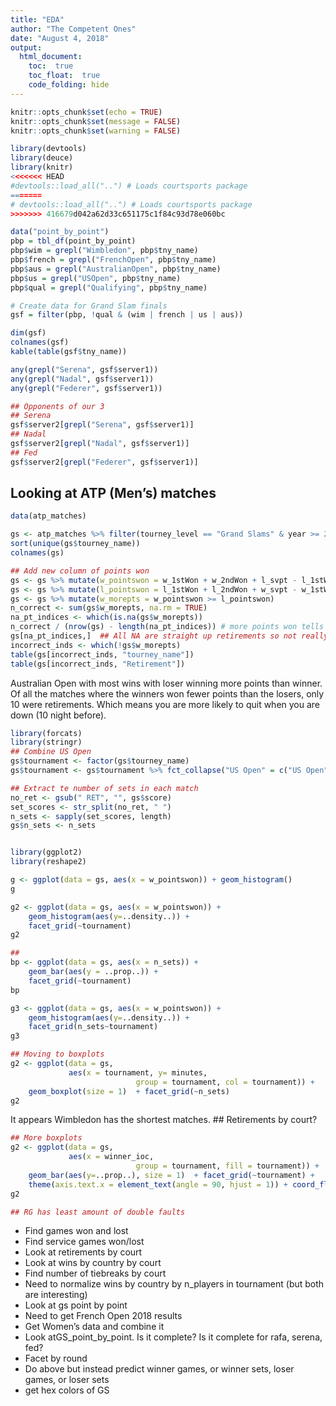 ```yaml
---
title: "EDA"
author: "The Competent Ones"
date: "August 4, 2018"
output: 
  html_document:
    toc:  true
    toc_float:  true
    code_folding: hide
---
```

	

```r
knitr::opts_chunk$set(echo = TRUE)
knitr::opts_chunk$set(message = FALSE)
knitr::opts_chunk$set(warning = FALSE)

```
	
```r
library(devtools)
library(deuce)
library(knitr)
<<<<<<< HEAD
#devtools::load_all("..") # Loads courtsports package
=======
# devtools::load_all("..") # Loads courtsports package
>>>>>>> 416679d042a62d33c651175c1f84c93d78e060bc
```
	

	
```r
data("point_by_point")
pbp = tbl_df(point_by_point)
pbp$wim = grepl("Wimbledon", pbp$tny_name)
pbp$french = grepl("FrenchOpen", pbp$tny_name)
pbp$aus = grepl("AustralianOpen", pbp$tny_name)
pbp$us = grepl("USOpen", pbp$tny_name)
pbp$qual = grepl("Qualifying", pbp$tny_name)

# Create data for Grand Slam finals
gsf = filter(pbp, !qual & (wim | french | us | aus))
```

```r
dim(gsf)
colnames(gsf)
kable(table(gsf$tny_name))

any(grepl("Serena", gsf$server1))
any(grepl("Nadal", gsf$server1))
any(grepl("Federer", gsf$server1))

## Opponents of our 3
## Serena
gsf$server2[grepl("Serena", gsf$server1)]
## Nadal
gsf$server2[grepl("Nadal", gsf$server1)]
## Fed
gsf$server2[grepl("Federer", gsf$server1)]
```

## Looking at ATP (Men's) matches

```r
data(atp_matches)

gs <- atp_matches %>% filter(tourney_level == "Grand Slams" & year >= 2013)
sort(unique(gs$tourney_name))
colnames(gs)

## Add new column of points won
gs <- gs %>% mutate(w_pointswon = w_1stWon + w_2ndWon + l_svpt - l_1stWon - l_2ndWon)
gs <- gs %>% mutate(l_pointswon = l_1stWon + l_2ndWon + w_svpt - w_1stWon - w_2ndWon)
gs <- gs %>% mutate(w_morepts = w_pointswon >= l_pointswon)
n_correct <- sum(gs$w_morepts, na.rm = TRUE)
na_pt_indices <- which(is.na(gs$w_morepts))
n_correct / (nrow(gs) - length(na_pt_indices)) # more points won tells us who won >95% of the time
gs[na_pt_indices,]  ## All NA are straight up retirements so not really NA
incorrect_inds <- which(!gs$w_morepts)
table(gs[incorrect_inds, "tourney_name"])
table(gs[incorrect_inds, "Retirement"])

```
	
Australian Open with most wins with loser winning more points than winner.	Of all the matches where the winners won fewer points than the losers, only 10 were retirements.  Which means you are more likely to quit when you are down (10 night before).

```r
library(forcats)
library(stringr)
## Combine US Open
gs$tournament <- factor(gs$tourney_name)
gs$tournament <- gs$tournament %>% fct_collapse("US Open" = c("US Open", "Us Open"))

## Extract te number of sets in each match
no_ret <- gsub(" RET", "", gs$score)
set_scores <- str_split(no_ret, " ")
n_sets <- sapply(set_scores, length)
gs$n_sets <- n_sets



```
```r
library(ggplot2)
library(reshape2)

g <- ggplot(data = gs, aes(x = w_pointswon)) + geom_histogram()
g

g2 <- ggplot(data = gs, aes(x = w_pointswon)) +
    geom_histogram(aes(y=..density..)) +
    facet_grid(~tournament)
g2

##
bp <- ggplot(data = gs, aes(x = n_sets)) +
    geom_bar(aes(y = ..prop..)) +
    facet_grid(~tournament)
bp

g3 <- ggplot(data = gs, aes(x = w_pointswon)) +
    geom_histogram(aes(y=..density..)) +
    facet_grid(n_sets~tournament)
g3

```
```r
## Moving to boxplots
g2 <- ggplot(data = gs,
             aes(x = tournament, y= minutes,
                            group = tournament, col = tournament)) +
    geom_boxplot(size = 1)  + facet_grid(~n_sets)
g2

```
It appears Wimbledon has the shortest matches.
	## Retirements by court?

```r
## More boxplots
g2 <- ggplot(data = gs,
             aes(x = winner_ioc,
                            group = tournament, fill = tournament)) +
    geom_bar(aes(y=..prop..), size = 1)  + facet_grid(~tournament) + 
    theme(axis.text.x = element_text(angle = 90, hjust = 1)) + coord_flip()
g2

## RG has least amount of double faults
```

+ Find games won and lost
+ Find service games won/lost
+ Look at retirements by court
+ Look at wins by country by court
+ Find number of tiebreaks by court
+ Need to normalize wins by country by n_players in tournament (but both are interesting)
+ Look at gs point by point
+ Need to get French Open 2018 results
+ Get Women's data and combine it
+ Look atGS_point_by_point.  Is it complete?  Is it complete for rafa, serena, fed?
+ Facet by round
+ Do above but instead predict winner games, or winner sets, loser games, or loser sets
+ get hex colors of GS  
